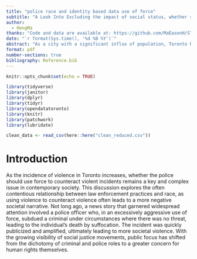 ```yaml
---
title: "police race and identity based data use of force"
subtitle: "A Look Into Excluding the impact of social status, whether race directly affect the occurrence of violent incidents?"
author: 
  - HengMa
thanks: "Code and data are available at: https://github.com/MaEasonH/STA302Paper1.git"
date: "`r format(Sys.time(), '%d %B %Y')`"
abstract: "As a city with a significant influx of population, Toronto has immigrants making up more than half of its population, and this is related to the city's persistently high crime rate. Many articles illustrate that ethnic diversity is one of the factors contributing to the high crime rate, but considering the complexity of society as a whole, it's difficult to definitively say that race leads to violence. This paper, by further collecting data from the Open Data Portal of the City of Toronto, aims to analyze the problem and trends by visualizing data related to the least violent profession, police, and its association with violence."
format: pdf
number-sections: true
bibliography: Reference.bib
---
```


```r
knitr::opts_chunk$set(echo = TRUE)

library(tidyverse)
library(janitor)
library(dplyr)
library(tidyr)
library(opendatatoronto)
library(knitr)
library(patchwork)
library(lubridate)

clean_data <- read_csv(here::here("clean_reduced.csv"))

```
# Introduction


As the incidence of violence in Toronto increases, whether the police should use force to counteract violent incidents remains a key and complex issue in contemporary society. This discussion explores the often contentious relationship between law enforcement practices and race, as using violence to counteract violence often leads to a more negative societal narrative. Not long ago, a news story that garnered widespread attention involved a police officer who, in an excessively aggressive use of force, subdued a criminal under circumstances where there was no threat, leading to the individual's death by suffocation. The incident was quickly publicized and amplified, ultimately leading to more societal violence. With the growing visibility of social justice movements, public focus has shifted from the dichotomy of criminal and police roles to a greater concern for human rights themselves.

